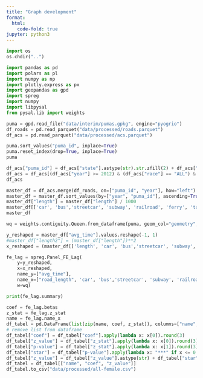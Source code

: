 ```yaml
---
title: "Graph development"
format:
  html:
    code-fold: true
jupyter: python3
---
```


```python
import os
os.chdir("..")
```

```python
import pandas as pd
import polars as pl
import numpy as np
import plotly.express as px
import geopandas as gpd
import spreg
import numpy
import libpysal
from pysal.lib import weights
```

```python
puma = gpd.read_file("data/interim/pumas.gpkg", engine="pyogrio")
df_roads = pd.read_parquet("data/processed/roads.parquet")
df_acs = pd.read_parquet("data/processed/acs.parquet")
```

```python
puma.sort_values("puma_id", inplace=True)
puma.reset_index(drop=True, inplace=True)
puma
```

```python
df_acs["puma_id"] = df_acs["state"].astype(str).str.zfill(2) + df_acs["PUMA"].astype(str).str.zfill(5)
df_acs = df_acs[(df_acs["year"] >= 2012) & (df_acs["race"] == "ALL") & (df_acs["sex"] == 2)].reset_index(drop=True)
df_acs
```

```python
master_df = df_acs.merge(df_roads, on=["puma_id", "year"], how="left")
master_df = master_df.sort_values(by=["year", "puma_id"], ascending=True).reset_index(drop=True)
master_df["length"] = master_df["length"] / 1000
master_df[['car', 'bus','streetcar', 'subway', 'railroad', 'ferry', 'taxi','motorcycle','bicycle', 'walking']] = master_df[['car', 'bus','streetcar', 'subway', 'railroad', 'ferry', 'taxi','motorcycle','bicycle', 'walking']] / 1000
master_df
```

```python
wq = weights.contiguity.Queen.from_dataframe(puma, geom_col="geometry", ids="puma_id")
```

```python
y_reshaped = master_df["avg_time"].values.reshape(-1, 1)
#master_df["length2"] = (master_df["length"])**2
x_reshaped = (master_df[['length', 'car', 'bus','streetcar', 'subway', 'railroad', 'ferry', 'taxi','motorcycle','bicycle', 'walking', 'HINCP']]).values

fe_lag = spreg.Panel_FE_Lag(
    y=y_reshaped, 
    x=x_reshaped,
    name_y=["avg_time"],
    name_x=["road_length", 'car', 'bus','streetcar', 'subway', 'railroad', 'ferry', 'taxi','motorcycle','bicycle', 'walking', 'Median Income'],
    w=wq)

print(fe_lag.summary)
```

```python
coef = fe_lag.betas
z_stat = fe_lag.z_stat
name = fe_lag.name_x
df_tabel = pd.DataFrame(list(zip(name, coef, z_stat)), columns=["name", "coef", "z_stat"])
# remove list from dataframe
df_tabel["coef"] = df_tabel["coef"].apply(lambda x: x[0]).round(3)
df_tabel["z_value"] = df_tabel["z_stat"].apply(lambda x: x[0]).round(3)
df_tabel["p-value"] = df_tabel["z_stat"].apply(lambda x: x[1]).round(3)
df_tabel["star"] = df_tabel["p-value"].apply(lambda x: "***" if x <= 0.001 else "**" if x <= 0.01 else "*" if x <= 0.05 else "")
df_tabel["z_value"] = df_tabel["z_value"].astype(str) + df_tabel["star"]
df_tabel = df_tabel[["name", "coef", "z_value"]]
df_tabel.to_csv("data/processed/all-female.csv")
```